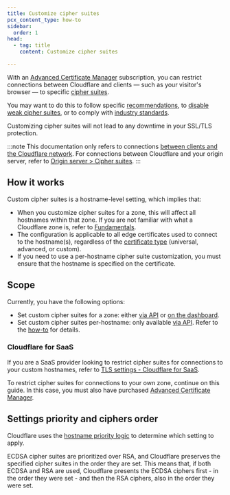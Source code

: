 ```yaml
---
title: Customize cipher suites
pcx_content_type: how-to
sidebar:
  order: 1
head:
  - tag: title
    content: Customize cipher suites

---
```



With an [Advanced Certificate Manager](/ssl/edge-certificates/advanced-certificate-manager/) subscription, you can restrict connections between Cloudflare and clients — such as your visitor's browser — to specific [cipher suites](/ssl/edge-certificates/additional-options/cipher-suites/).

You may want to do this to follow specific [recommendations](/ssl/edge-certificates/additional-options/cipher-suites/recommendations/), to [disable weak cipher suites](/ssl/edge-certificates/additional-options/cipher-suites/troubleshooting/#ssl-labs-weak-ciphers-report), or to comply with [industry standards](/ssl/edge-certificates/additional-options/cipher-suites/compliance-status/).

Customizing cipher suites will not lead to any downtime in your SSL/TLS protection.

:::note
This documentation only refers to connections [between clients and the Cloudflare network](/ssl/concepts/#edge-certificate). For connections between Cloudflare and your origin server, refer to [Origin server > Cipher suites](/ssl/origin-configuration/cipher-suites/).
:::

## How it works

Custom cipher suites is a hostname-level setting, which implies that:

* When you customize cipher suites for a zone, this will affect all hostnames within that zone. If you are not familiar with what a Cloudflare zone is, refer to [Fundamentals](/fundamentals/setup/accounts-and-zones/#zones).
* The configuration is applicable to all edge certificates used to connect to the hostname(s), regardless of the [certificate type](/ssl/edge-certificates/) (universal, advanced, or custom).
* If you need to use a per-hostname cipher suite customization, you must ensure that the hostname is specified on the certificate.

## Scope

Currently, you have the following options:

- Set custom cipher suites for a zone: either [via API](/ssl/edge-certificates/additional-options/cipher-suites/customize-cipher-suites/api/) or [on the dashboard](/ssl/edge-certificates/additional-options/cipher-suites/customize-cipher-suites/dashboard/).
- Set custom cipher suites per-hostname: only available [via API](/api/resources/hostnames/subresources/settings/subresources/tls/methods/update/). Refer to the [how-to](/ssl/edge-certificates/additional-options/cipher-suites/customize-cipher-suites/api/) for details.

### Cloudflare for SaaS

If you are a SaaS provider looking to restrict cipher suites for connections to your custom hostnames, refer to [TLS settings - Cloudflare for SaaS](/cloudflare-for-platforms/cloudflare-for-saas/security/certificate-management/enforce-mtls/#cipher-suites).

To restrict cipher suites for connections to your own zone, continue on this guide. In this case, you must also have purchased [Advanced Certificate Manager](/ssl/edge-certificates/advanced-certificate-manager/).

## Settings priority and ciphers order

Cloudflare uses the [hostname priority logic](/ssl/reference/certificate-and-hostname-priority/) to determine which setting to apply.

ECDSA cipher suites are prioritized over RSA, and Cloudflare preserves the specified cipher suites in the order they are set. This means that, if both ECDSA and RSA are used, Cloudflare presents the ECDSA ciphers first - in the order they were set - and then the RSA ciphers, also in the order they were set.
